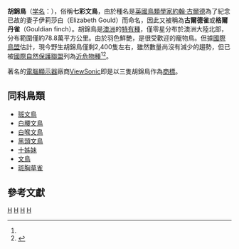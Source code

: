 {{不是|胡錦濤}}
{{翻译请求|en|time=2017-08-12}}
{{Speciesbox
| taxon = Erythrura gouldiae
| status = NT
| status_system = iucn3.1
| status_ref = <ref name=IUCN>{{IUCN|id=22719744 |title=''Chloebia gouldiae'' |assessors=[[BirdLife_International|BirdLife International]] |assessor-link=BirdLife International |version=2018.2 |year=2016 |accessdate=1 October 2016}} 数据库資料包含說明此物種被編入近危級別的原因</ref>
| image = Erythrura gouldiae -Frankfurt Zoo -black headed-8a-3cp.jpg
| image_caption = 黑頭型成年雄鳥
| image2 = Male adult Gouldian Finch.jpg 
| image2_caption = 紅頭型成年雄鳥
| binomial_authority = （[[John_Gould|Gould]], 1844）
| range_map = Gouldian Finch.png
| range_map_caption = 野生胡錦鳥的分布範圍，僅侷限在澳洲北部
| synonyms = 
* ''Amadina gouldiae''<br /><small>Gould, 1844</small> 
* ?''Chloebia gouldiae''<br /><small>（Gould, 1844）</small> 
* ''Poephila mirabilis''<br /><small>Des Murs, 1845</small> 
* ''Poephila armitiana''<br /><small> Ramsay, 1877</small>  
}}
'''胡錦鳥'''（[[学名|学名]]：{{lang|la|''Chloebia gouldiae''}}），俗稱'''七彩文鳥'''，由於種名是[[英國|英國]][[鳥類學家|鳥類學家]][[約翰·古爾德|約翰·古爾德]]為了紀念已故的妻子伊莉莎白（Elizabeth Gould）而命名，因此又被稱為'''古爾德雀'''或'''格爾丹雀'''（Gouldian finch）。胡錦鳥是[[澳洲|澳洲]]的[[特有種|特有種]]，僅零星分布於澳洲大陸北部，分布範圍僅約78.8萬平方公里。由於羽色鮮艷，是很受歡迎的寵物鳥。但據[[國際鳥盟|國際鳥盟]]估計，現今野生胡錦鳥僅剩2,400隻左右，雖然數量尚沒有減少的趨勢，但已被[[國際自然保護聯盟|國際自然保護聯盟]]列為[[近危物種|近危物種]]<ref name=IUCN/><ref name = "birdlife">{{cite web | title = Species factsheet: ''Chloebia gouldiae'' | url = http://datazone.birdlife.org/species/factsheet/gouldian-finch-chloebia-gouldiae | author = [[國際鳥盟|國際鳥盟]]（BirdLife International） | accessdate = 27 November 2018 | archive-date = 2020-08-08 | archive-url = https://web.archive.org/web/20200808073918/http://datazone.birdlife.org/species/factsheet/gouldian-finch-chloebia-gouldiae | dead-url = no }}</ref>。

著名的[[電腦|電腦]][[顯示器|顯示器]]廠商[[ViewSonic|ViewSonic]]即是以三隻胡錦鳥作為[[商標|商標]]。

== 同科鳥類 ==
* [[斑文鳥|斑文鳥]]
* [[白腰文鳥|白腰文鳥]]
* [[白喉文鳥|白喉文鳥]]
* [[黑頭文鳥|黑頭文鳥]]
* [[十姊妹|十姊妹]]
* [[文鳥|文鳥]]
* [[斑胸草雀|斑胸草雀]]

== 參考文獻 ==
{{reflist}}

{{Taxonbar}}
[[Category:梅花雀科|H]]
[[Category:澳大利亞鳥類|H]]
[[Category:寵物鳥|H]]
[[Category:1844年描述的鸟类|H]]